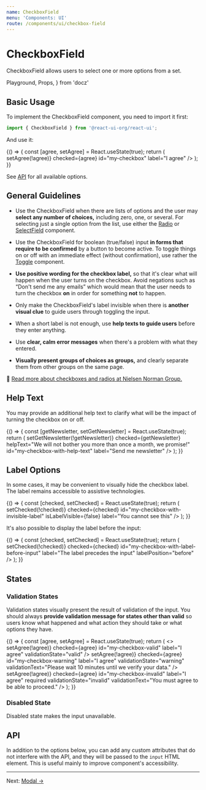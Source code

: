 ```yaml
---
name: CheckboxField
menu: 'Components: UI'
route: /components/ui/checkbox-field
---
```


# CheckboxField

CheckboxField allows users to select one or more options from a set.

  Playground,
  Props,
} from 'docz'

## Basic Usage

To implement the CheckboxField component, you need to import it first:

```js
import { CheckboxField } from '@react-ui-org/react-ui';
```

And use it:

<Playground>
  {() => {
    const [agree, setAgree] = React.useState(true);
    return (
      <CheckboxField
        changeHandler={() => setAgree(!agree)}
        checked={agree}
        id="my-checkbox"
        label="I agree"
      />
    );
  }}
</Playground>

See [API](#api) for all available options.

## General Guidelines

- Use the CheckboxField when there are lists of options and the user may
  **select any number of choices,** including zero, one, or several. For
  selecting just a single option from the list, use either the
  [Radio](/components/ui/radio) or [SelectField](/components/ui/select-field)
  component.

- Use the CheckboxField for boolean (true/false) input **in forms that require
  to be confirmed** by a button to become active. To toggle things on or off
  with an immediate effect (without confirmation), use rather the
  [Toggle](/components/ui/toggle) component.

- **Use positive wording for the checkbox label,** so that it's clear what will
  happen when the user turns on the checkbox. Avoid negations such as “Don't
  send me any emails” which would mean that the user needs to turn the
  checkbox **on** in order for something **not** to happen.

- Only make the CheckboxField's label invisible when there is **another visual
  clue** to guide users through toggling the input.

- When a short label is not enough, use **help texts to guide users** before
  they enter anything.

- Use **clear, calm error messages** when there's a problem with what they
  entered.

- **Visually present groups of choices as groups,** and clearly separate them
  from other groups on the same page.

📖 [Read more about checkboxes and radios at Nielsen Norman Group.](https://www.nngroup.com/articles/checkboxes-vs-radio-buttons/)

## Help Text

You may provide an additional help text to clarify what will be the impact of
turning the checkbox on or off.

<Playground>
  {() => {
    const [getNewsletter, setGetNewsletter] = React.useState(true);
    return (
      <CheckboxField
        changeHandler={() => setGetNewsletter(!getNewsletter)}
        checked={getNewsletter}
        helpText="We will not bother you more than once a month, we promise!"
        id="my-checkbox-with-help-text"
        label="Send me newsletter"
      />
    );
  }}
</Playground>

## Label Options

In some cases, it may be convenient to visually hide the checkbox label. The
label remains accessible to assistive technologies.

<Playground>
  {() => {
    const [checked, setChecked] = React.useState(true);
    return (
      <CheckboxField
        changeHandler={() => setChecked(!checked)}
        checked={checked}
        id="my-checkbox-with-invisible-label"
        isLabelVisible={false}
        label="You cannot see this"
      />
    );
  }}
</Playground>

It's also possible to display the label before the input:

<Playground>
  {() => {
    const [checked, setChecked] = React.useState(true);
    return (
      <CheckboxField
        changeHandler={() => setChecked(!checked)}
        checked={checked}
        id="my-checkbox-with-label-before-input"
        label="The label precedes the input"
        labelPosition="before"
      />
    );
  }}
</Playground>

## States

### Validation States

Validation states visually present the result of validation of the input. You
should always **provide validation message for states other than valid** so
users know what happened and what action they should take or what options they
have.

<Playground>
  {() => {
    const [agree, setAgree] = React.useState(true);
    return (
      <>
        <CheckboxField
          changeHandler={() => setAgree(!agree)}
          checked={agree}
          id="my-checkbox-valid"
          label="I agree"
          validationState="valid"
        />
        <CheckboxField
          changeHandler={() => setAgree(!agree)}
          checked={agree}
          id="my-checkbox-warning"
          label="I agree"
          validationState="warning"
          validationText="Please wait 10 minutes until we verify your data."
        />
        <CheckboxField
          changeHandler={() => setAgree(!agree)}
          checked={agree}
          id="my-checkbox-invalid"
          label="I agree"
          required
          validationState="invalid"
          validationText="You must agree to be able to proceed."
        />
      </>
    );
  }}
</Playground>

### Disabled State

Disabled state makes the input unavailable.

<Playground>
  <CheckboxField
    disabled
    id="my-checkbox-disabled"
    label="Disabled checkbox"
  />
  <CheckboxField
    checked
    disabled
    id="my-checkbox-checked-disabled"
    label="Disabled checkbox, checked"
  />
</Playground>

## API

In addition to the options below, you can add any custom attributes that do not
interfere with the API, and they will be passed to the `input` HTML element.
This is useful mainly to improve component's accessibility.

<Props of={CheckboxField} />

---

Next: [Modal →](/components/ui/modal)
